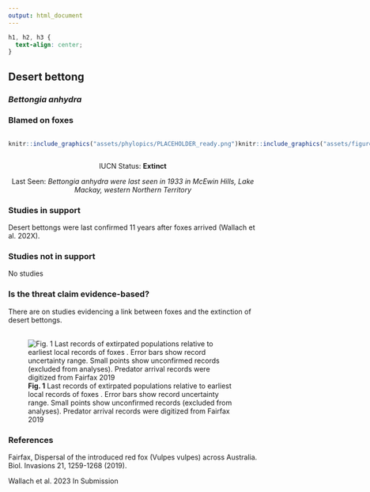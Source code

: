 ```yaml
---
output: html_document
---
```

```css
h1, h2, h3 {
  text-align: center;
}
```

## **Desert bettong**
### *Bettongia anhydra*
### Blamed on foxes

:::: {style="display: flex;"}

::: {}
  ```r
  knitr::include_graphics("assets/phylopics/PLACEHOLDER_ready.png")
  ```
:::

::: {}

:::

::: {}
  ```r
  knitr::include_graphics("assets/figures/Map_Fox_Bettongia anhydra.png")
  ```
:::

::::

<center>
IUCN Status: **Extinct**

Last Seen: *Bettongia anhydra were last seen in 1933 in McEwin Hills, Lake Mackay, western Northern Territory*

</center>


### Studies in support

Desert bettongs were last confirmed 11 years after foxes arrived (Wallach et al. 202X).

### Studies not in support

No studies

### Is the threat claim evidence-based?

There are on studies evidencing a link between foxes and the extinction of desert bettongs.
<br>
<br>

![**Fig. 1**  Last records of extirpated populations relative to earliest local records of foxes . Error bars show record uncertainty range. Small points show unconfirmed records (excluded from analyses). Predator arrival records were digitized from Fairfax 2019](assets/figures/Main_Evidence_Fox_Bettongia anhydra.png)

### References

Fairfax, Dispersal of the introduced red fox (Vulpes vulpes) across Australia. Biol. Invasions 21, 1259-1268 (2019).

Wallach et al. 2023 In Submission

